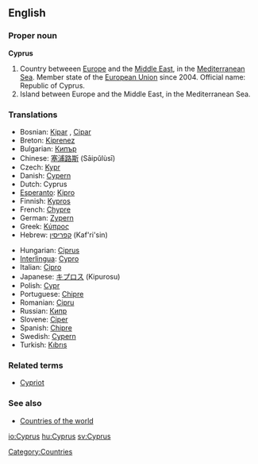 ==English==

===Proper noun===
'''Cyprus'''
# Country betweeen [[Europe]] and the [[Middle East]], in the [[Mediterranean Sea]]. Member state of the [[European Union]] since 2004. Official name: Republic of Cyprus.
# Island between Europe and the Middle East, in the Mediterranean Sea.

===Translations===
{{top}}
*Bosnian: [[Kipar]] {{m}}, [[Cipar]] {{m}}
*Breton: [[Kiprenez]]
*Bulgarian: [[Кипър]]
*Chinese: [[塞浦路斯]] (Sāipǔlùsī)
*Czech: [[Kypr]]
*Danish: [[Cypern]]
*Dutch: Cyprus
*[[Esperanto]]: [[Kipro]]
*Finnish: [[Kypros]]
*French: [[Chypre]]
*German: [[Zypern]]
*Greek: [[Κύπρος]] {{f}}
*Hebrew: [[קפריסין]] (Kaf'ri'sin)
{{mid}}
*Hungarian: [[Ciprus]]
*[[Interlingua]]: [[Cypro]]
*Italian: [[Cipro]]
*Japanese: [[キプロス]] (Kipurosu)
*Polish: [[Cypr]]
*Portuguese: [[Chipre]]
*Romanian: [[Cipru]] {{n}}
*Russian: [[Кипр]]
*Slovene: [[Ciper]] {{m}}
*Spanish: [[Chipre]]
*Swedish: [[Cypern]]
*Turkish: [[Kıbrıs]]
{{bottom}}

===Related terms===
*[[Cypriot]]

===See also===
*[[Countries of the world]]

[[Category:Countries]]

[[io:Cyprus]]
[[hu:Cyprus]]
[[sv:Cyprus]]